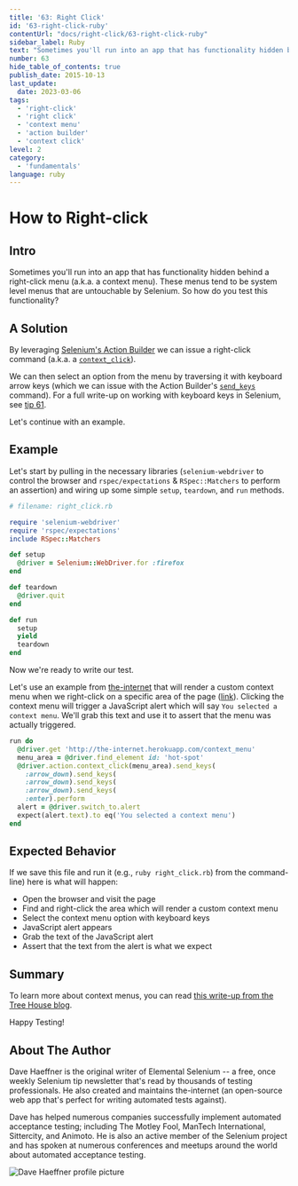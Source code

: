 ```yaml
---
title: '63: Right Click'
id: '63-right-click-ruby'
contentUrl: "docs/right-click/63-right-click-ruby"
sidebar_label: Ruby
text: "Sometimes you'll run into an app that has functionality hidden behind a right-click menu (a.k.a. a context menu). These menus tend to be system level menus that are untouchable by Selenium. So how do you test this functionality?"
number: 63
hide_table_of_contents: true
publish_date: 2015-10-13
last_update:
  date: 2023-03-06
tags:
  - 'right-click'
  - 'right click'
  - 'context menu'
  - 'action builder'
  - 'context click'
level: 2
category:
  - 'fundamentals'
language: ruby
---
```


# How to Right-click

## Intro

Sometimes you'll run into an app that has functionality hidden behind a right-click menu (a.k.a. a context menu). These menus tend to be system level menus that are untouchable by Selenium. So how do you test this functionality?

## A Solution

By leveraging [Selenium's Action Builder](https://github.com/SeleniumHQ/selenium/blob/master/rb/lib/selenium/webdriver/common/action_builder.rb) we can issue a right-click command (a.k.a. a [`context_click`](https://github.com/SeleniumHQ/selenium/blob/master/rb/lib/selenium/webdriver/common/action_builder.rb#L301)).

We can then select an option from the menu by traversing it with keyboard arrow keys (which we can issue with the Action Builder's [`send_keys`](https://github.com/SeleniumHQ/selenium/blob/master/rb/lib/selenium/webdriver/common/action_builder.rb#L140) command). For a full write-up on working with keyboard keys in Selenium, see [tip 61](/tips/61-keyboard-keys).

Let's continue with an example.

## Example

Let's start by pulling in the necessary libraries (`selenium-webdriver` to control the browser and `rspec/expectations` & `RSpec::Matchers` to perform an assertion) and wiring up some simple `setup`, `teardown`, and `run` methods.

```ruby
# filename: right_click.rb

require 'selenium-webdriver'
require 'rspec/expectations'
include RSpec::Matchers

def setup
  @driver = Selenium::WebDriver.for :firefox
end

def teardown
  @driver.quit
end

def run
  setup
  yield
  teardown
end
```

Now we're ready to write our test.

Let's use an example from [the-internet](https://github.com/tourdedave/the-internet) that will render a custom context menu when we right-click on a specific area of the page ([link](http://the-internet.herokuapp.com/context_menu)). Clicking the context menu will trigger a JavaScript alert which will say `You selected a context menu`. We'll grab this text and use it to assert that the menu was actually triggered.

```ruby
run do
  @driver.get 'http://the-internet.herokuapp.com/context_menu'
  menu_area = @driver.find_element id: 'hot-spot'
  @driver.action.context_click(menu_area).send_keys(
    :arrow_down).send_keys(
    :arrow_down).send_keys(
    :arrow_down).send_keys(
    :enter).perform
  alert = @driver.switch_to.alert
  expect(alert.text).to eq('You selected a context menu')
end
```

## Expected Behavior

If we save this file and run it (e.g., `ruby right_click.rb`) from the command-line) here is what will happen:

+ Open the browser and visit the page
+ Find and right-click the area which will render a custom context menu
+ Select the context menu option with keyboard keys
+ JavaScript alert appears
+ Grab the text of the JavaScript alert
+ Assert that the text from the alert is what we expect

## Summary

To learn more about context menus, you can read [this write-up from the Tree House blog](http://blog.teamtreehouse.com/building-html5-context-menus).

Happy Testing!

## About The Author

Dave Haeffner is the original writer of Elemental Selenium -- a free, once weekly Selenium tip newsletter that's read by thousands of testing professionals. He also created and maintains the-internet (an open-source web app that's perfect for writing automated tests against).

Dave has helped numerous companies successfully implement automated acceptance testing; including The Motley Fool, ManTech International, Sittercity, and Animoto. He is also an active member of the Selenium project and has spoken at numerous conferences and meetups around the world about automated acceptance testing.

![Dave Haeffner profile picture](/img/authors/dave-haeffner.jpeg#author-img 'a title')
